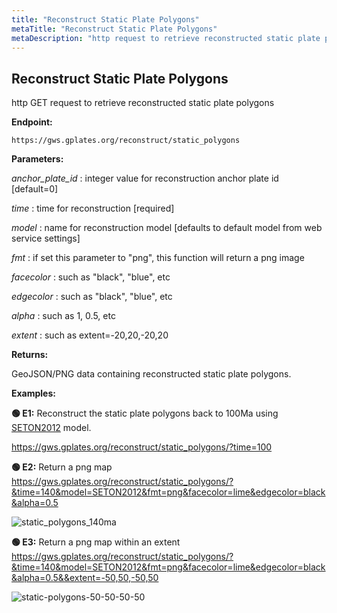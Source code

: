 ```yaml
---
title: "Reconstruct Static Plate Polygons"
metaTitle: "Reconstruct Static Plate Polygons"
metaDescription: "http request to retrieve reconstructed static plate polygons"
---
```


## Reconstruct Static Plate Polygons

http GET request to retrieve reconstructed static plate polygons

**Endpoint:**
    
    https://gws.gplates.org/reconstruct/static_polygons
    
**Parameters:**

*anchor_plate_id* : integer value for reconstruction anchor plate id [default=0]

*time* : time for reconstruction [required]

*model* : name for reconstruction model [defaults to default model from web service settings]

*fmt* : if set this parameter to "png", this function will return a png image

*facecolor* : such as "black", "blue", etc

*edgecolor* : such as "black", "blue", etc

*alpha* : such as 1, 0.5, etc

*extent* : such as extent=-20,20,-20,20

**Returns:**

GeoJSON/PNG data containing reconstructed static plate polygons.

**Examples:**

**&#128994; E1:** Reconstruct the static plate polygons back to 100Ma using [SETON2012](https://github.com/GPlates/gplates_web_service_doc/wiki/Reconstruction-Models#seton2012) model.

<https://gws.gplates.org/reconstruct/static_polygons/?time=100>

**&#128994; E2:** Return a png map <https://gws.gplates.org/reconstruct/static_polygons/?&time=140&model=SETON2012&fmt=png&facecolor=lime&edgecolor=black&alpha=0.5>

![static_polygons_140ma](../images/static_polygons_140ma.png)

**&#128994; E3:** Return a png map within an extent <https://gws.gplates.org/reconstruct/static_polygons/?&time=140&model=SETON2012&fmt=png&facecolor=lime&edgecolor=black&alpha=0.5&&extent=-50,50,-50,50>

![static-polygons-50-50-50-50](../images/static-polygons-50-50-50-50.png)
